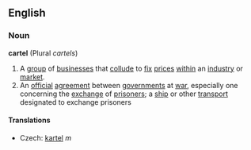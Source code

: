 ==English==
===Noun===
'''cartel''' (Plural ''cartels'')
# A [[group]] of [[business]]es that [[collude]] to [[fix]] [[price]]s [[within]] an [[industry]] or [[market]].
# An [[official]] [[agreement]] between [[government]]s at [[war]], especially one concerning the [[exchange]] of [[prisoner]]s; a [[ship]] or other [[transport]] designated to exchange prisoners
====Translations====
* Czech: [[kartel]] ''m''